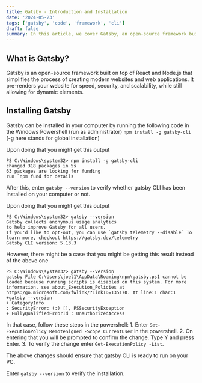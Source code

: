 ```yaml
---
title: Gatsby - Introduction and Installation
date: '2024-05-23'
tags: ['gatsby', 'code', 'framework', 'cli']
draft: false
summary: In this article, we cover Gatsby, an open-source framework built on React and Node.js for creating modern websites and web applications with enhanced speed, security, and scalability. We provide instructions to install Gatsby CLI on Windows using `npm install -g gatsby-cli` and troubleshoot script execution issues by adjusting the PowerShell execution policy with `Set-ExecutionPolicy RemoteSigned -Scope CurrentUser`. Finally, we verify the installation with `gatsby --version`.
---
```

## What is Gatsby?

Gatsby is an open-source framework built on top of React and Node.js that 
simplifies the process of creating modern websites and web applications.
It pre-renders your website for speed, security, and scalability, while 
still allowing for dynamic elements.

## Installing Gatsby

Gatsby can be installed in your computer by running the following 
code in the Windows Powershell (run as administrator)
`npm install -g gatsby-cli`
(-g here stands for global installation)

Upon doing that you might get this output
```
PS C:\Windows\system32> npm install -g gatsby-cli
changed 318 packages in 5s
63 packages are looking for funding
run `npm fund for details
```

After this, enter `gatsby --version` to verify whether gatsby CLI has been installed on your computer or not.

Upon doing that you might get this output
```
PS C:\Windows\system32> gatsby --version
Gatsby collects anonymous usage analytics
to help improve Gatsby for all users.
If you'd like to opt-out, you can use `gatsby telemetry --disable` To learn more, checkout https://gatsby.dev/telemetry
Gatsby CLI version: 5.13.3
```
However, there might be a case that you might be getting this result instead of the above one
```
PS C:\Windows\system32> gatsby --version
gatsby File C:\Users\joel1\AppData\Roaming\npm\gatsby.ps1 cannot be loaded because running scripts is disabled on this system. For more information, see about_Execution_Policies at https:/go.microsoft.com/fwlink/?LinkID=135170. At line:1 char:1
+gatsby --version
+ CategoryInfo
: SecurityError: (:) [], PSSecurityException
+ FullyQualifiedErrorId : UnauthorizedAccess
```
In that case, follow these steps in the powershell:
    1. Enter `Set-ExecutionPolicy RemoteSigned -Scope CurrentUser` in the powershell.
    2. On entering that you will be prompted to confirm the change. Type Y and press Enter.
    3. To verify the change enter `Get-ExecutionPolicy -List`.

The above changes should ensure that gatsby CLI is ready to run on your PC. 

Enter `gatsby --version` to verify the installation.